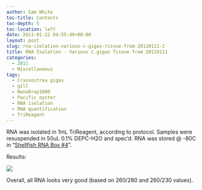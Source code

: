 ```yaml
---
author: Sam White
toc-title: Contents
toc-depth: 5
toc-location: left
date: 2011-01-22 04:55:49+00:00
layout: post
slug: rna-isolation-various-c-gigas-tissue-from-20110111-2
title: RNA Isolation - Various C.gigas Tissue from 20110111
categories:
  - 2011
  - Miscellaneous
tags:
  - Crassostrea gigas
  - gill
  - NanoDrop1000
  - Pacific oyster
  - RNA isolation
  - RNA quantification
  - TriReagent
---
```


RNA was isolated in 1mL TriReagent, according to protocol. Samples were resuspended in 50uL 0.1% DEPC-H2O and spec'd. RNA was stored @ -80C in "[Shellfish RNA Box #4](https://spreadsheets0.google.com/ccc?hl=en&key=pwrSWt05L-jZMgZvrRwC8QA&hl=en#gid=3)".

Results:

![](https://eagle.fish.washington.edu/Arabidopsis/RNA%20Spec%20Readings/20110121%20RNA-01.JPG)

Overall, all RNA looks very good (based on 260/280 and 260/230 values).
